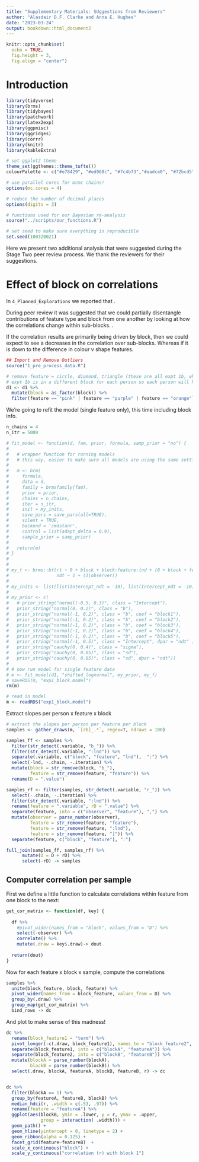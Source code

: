 ```yaml
---
title: "Supplementary Materials: SUggestions from Reviewers"
author: "Alasdair D.F. Clarke and Anna E. Hughes"
date: "2023-03-24"
output: bookdown::html_document2
---
```


```r
knitr::opts_chunk$set(
  echo = TRUE,
  fig.height = 3,
  fig.align = "center")
```

# Introduction

```r
library(tidyverse)
library(brms)
library(tidybayes)
library(patchwork)
library(latex2exp)
library(ggpmisc)
library(ggridges)
library(corrr)
library(knitr)
library(kableExtra)
```

```r
# set ggplot2 theme
theme_set(ggthemes::theme_tufte())
colourPalette <- c("#e78429", "#ed968c", "#7c4b73","#aadce0", "#72bcd5", "528fad")

# use parallel cores for mcmc chains!
options(mc.cores = 4)

# reduce the number of decimal places
options(digits = 3)

# functions used for our Bayesian re-analysis
source("../scripts/our_functions.R")

# set seed to make sure everything is reproducible 
set.seed(100320021)
```


Here we present two additional analysis that were suggested during the Stage Two peer review process. We thank the reviewers for their suggestions. 

# Effect of block on correlations

In `4_Planned_Explorations` we reported that \ldots. 

During peer review it was suggested that we could partially disentangle contributions of feature type and block from one another by looking at how the correlations change within sub-blocks. <EXPAND>. 

If the correlation results are primarily being driven by block, then we could expect to see a decreases in the correlation over sub-blocks. Whereas if it is down to the difference in colour v shape features.



```r
## Import and Remove Outliers 
source("1_pre_process_data.R")

# remove feature = circle, diamond, triangle (these are all expt 1b, which is blocked)
# expt 1b is in a different block for each person so each person will have one block missing at random, but I THINK this will be okay
d1 <- d1 %>% 
  mutate(block = as_factor(block)) %>%
  filter(feature == "pink" | feature == "purple" | feature == "orange")
```

We're going to refit the model (single feature only), this time including block info. 

```r

n_chains = 4
n_itr = 5000

# fit_model <- function(d, fam, prior, formula, samp_prior = "no") { 
#   
#   # wrapper function for running models
#   # this way, easier to make sure all models are using the same settings!
#   
#   m <- brm(
#     formula,
#     data = d,
#     family = brmsfamily(fam),
#     prior = prior,
#     chains = n_chains,
#     iter = n_itr,
#     init = my_inits,
#     save_pars = save_pars(all=TRUE),
#     silent = TRUE,
#     backend = 'cmdstanr',
#     control = list(adapt_delta = 0.9),
#     sample_prior = samp_prior)
#   
#   return(m)
# }
# 
# 
# my_f <- brms::bf(rt ~ 0 + block + block:feature:lnd + (0 + block + feature:lnd|observer),
#                  ndt ~ 1 + (1|observer))
# 
# my_inits <- list(list(Intercept_ndt = -10), list(Intercept_ndt = -10), list(Intercept_ndt = -10), list(Intercept_ndt = -10))
# 
# my_prior <- c(
#   # prior_string("normal(-0.5, 0.3)", class = "Intercept"),
#   prior_string("normal(0, 0.2)", class = "b"),
#   prior_string("normal(-1, 0.2)", class = "b", coef = "block1"),
#   prior_string("normal(-1, 0.2)", class = "b", coef = "block2"),
#   prior_string("normal(-1, 0.2)", class = "b", coef = "block3"),
#   prior_string("normal(-1, 0.2)", class = "b", coef = "block4"),
#   prior_string("normal(-1, 0.2)", class = "b", coef = "block5"),
#   prior_string("normal(-1, 0.5)", class = "Intercept", dpar = "ndt" ),
#   prior_string("cauchy(0, 0.4)", class = "sigma"),
#   prior_string("cauchy(0, 0.05)", class = "sd"),
#   prior_string("cauchy(0, 0.05)", class = "sd", dpar = "ndt"))
# 
# # now run model for single feature data
# m <- fit_model(d1, "shifted_lognormal", my_prior, my_f)
# saveRDS(m, "exp1_block.model")
rm(m)

# read in model
m <- readRDS("exp1_block.model")

```

Extract slopes per person x feature x block

```r
# extract the slopes per person per feature per block
samples <- gather_draws(m, `[rb]_.*`, regex=T, ndraws = 100)

samples_ff <- samples %>%
  filter(str_detect(.variable, "b_")) %>%
  filter(str_detect(.variable, ":lnd")) %>%
  separate(.variable, c("block", "feature", "lnd"),  ":") %>%
  select(-lnd, -.chain, -.iteration) %>%
  mutate(block = str_remove(block, "b_"),
         feature = str_remove(feature, "feature")) %>%
  rename(D = ".value")

samples_rf <- filter(samples, str_detect(.variable, "r_")) %>% 
  select(-.chain, -.iteration) %>% 
  filter(str_detect(.variable, ":lnd")) %>%
  rename(feature = ".variable", rD = ".value") %>%
  separate(feature, into = c("observer", "feature"), ",") %>%
  mutate(observer = parse_number(observer),
         feature = str_remove(feature, "feature"),
         feature = str_remove(feature, ":lnd"),
         feature = str_remove(feature, "]")) %>%
  separate(feature, c("block", "feature"), ":") 

full_join(samples_ff, samples_rf) %>%
      mutate(D = D + rD) %>%
      select(-rD) -> samples
```

## Computer correlation per sample

First we define a little function to calculate correlations within feature from one block to the next:

```r

get_cor_matrix <- function(df, key) {
  
  df %>% 
    #pivot_wider(names_from = "block", values_from = "D") %>%
    select(-observer) %>%
    correlate() %>%
    mutate(.draw = key$.draw)-> dout
  
  return(dout)
}
```


Now for each feature x block x sample, compute the correlations

```r

samples %>% 
  unite(block_feature, block, feature) %>%
  pivot_wider(names_from = block_feature, values_from = D) %>%
  group_by(.draw) %>%
  group_map(get_cor_matrix) %>%
  bind_rows -> dc
```

And plot to make sense of this madness!

```r
dc %>% 
  rename(block_feature1 = "term") %>%
  pivot_longer(-c(.draw, block_feature1), names_to = "block_feature2", values_to = "r") %>%
  separate(block_feature1, into = c("blockA", "featureA")) %>%
  separate(block_feature2, into = c("blockB", "featureB")) %>%
  mutate(blockA = parse_number(blockA),
         blockB = parse_number(blockB)) %>%
  select(.draw, blockA, featureA, blockB, featureB, r) -> dc


dc %>%
  filter(blockA == 1) %>%
  group_by(featureA, featureB, blockB) %>%
  median_hdci(r, .width = c(.53, .97)) %>%
  rename(feature = "featureA") %>%
  ggplot(aes(blockB, ymin = .lower, y = r, ymax = .upper, 
             group = interaction( .width))) + 
  geom_path() + 
  geom_hline(yintercept = 0, linetype = 2) + 
  geom_ribbon(alpha = 0.125) + 
  facet_grid(feature~featureB)  +
  scale_x_continuous("block") +
  scale_y_continuous("correlation (r) with block 1")
```



